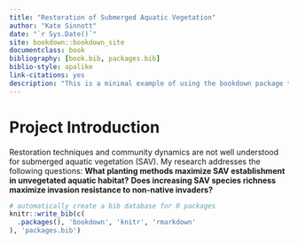 ```yaml
--- 
title: "Restoration of Submerged Aquatic Vegetation"
author: "Kate Sinnott"
date: "`r Sys.Date()`"
site: bookdown::bookdown_site
documentclass: book
bibliography: [book.bib, packages.bib]
biblio-style: apalike
link-citations: yes
description: "This is a minimal example of using the bookdown package to write a book. The output format for this example is bookdown::gitbook."
---
```


# Project Introduction
Restoration techniques and community dynamics are not well understood for submerged aquatic vegetation (SAV). My research addresses the following questions: 
**What planting methods maximize SAV establishment in unvegetated aquatic habitat?**
**Does increasing SAV species richness maximize invasion resistance to non-native invaders?** 

```r
# automatically create a bib database for R packages
knitr::write_bib(c(
  .packages(), 'bookdown', 'knitr', 'rmarkdown'
), 'packages.bib')
```
